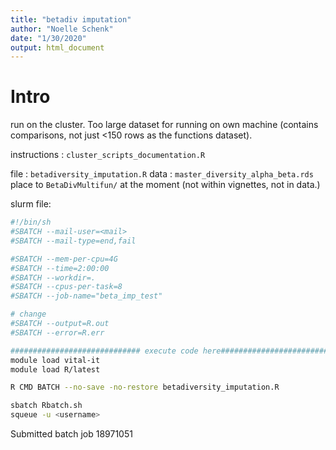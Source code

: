 ```yaml
---
title: "betadiv imputation"
author: "Noelle Schenk"
date: "1/30/2020"
output: html_document
---
```

# Intro
run on the cluster. Too large dataset for running on own machine (contains comparisons, not just <150 rows as the functions dataset).

instructions : `cluster_scripts_documentation.R`

file : `betadiversity_imputation.R`
data : `master_diversity_alpha_beta.rds`
    place to `BetaDivMultifun/` at the moment (not within vignettes, not in data.)

slurm file:
```bash
#!/bin/sh
#SBATCH --mail-user=<mail>
#SBATCH --mail-type=end,fail

#SBATCH --mem-per-cpu=4G
#SBATCH --time=2:00:00
#SBATCH --workdir=.
#SBATCH --cpus-per-task=8
#SBATCH --job-name="beta_imp_test"

# change
#SBATCH --output=R.out
#SBATCH --error=R.err

############################# execute code here################################
module load vital-it
module load R/latest

R CMD BATCH --no-save -no-restore betadiversity_imputation.R
```

```bash
sbatch Rbatch.sh
squeue -u <username>
```

Submitted batch job 18971051
